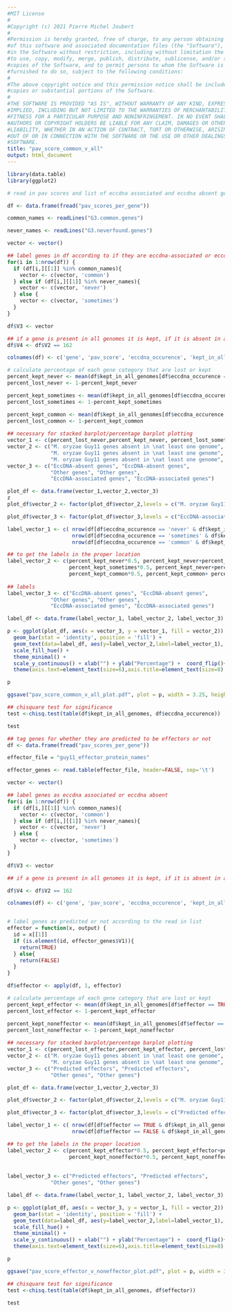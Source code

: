 ```yaml
---
#MIT License
#
#Copyright (c) 2021 Pierre Michel Joubert
#
#Permission is hereby granted, free of charge, to any person obtaining a copy
#of this software and associated documentation files (the "Software"), to deal
#in the Software without restriction, including without limitation the rights
#to use, copy, modify, merge, publish, distribute, sublicense, and/or sell
#copies of the Software, and to permit persons to whom the Software is
#furnished to do so, subject to the following conditions:
#
#The above copyright notice and this permission notice shall be included in all
#copies or substantial portions of the Software.
#
#THE SOFTWARE IS PROVIDED "AS IS", WITHOUT WARRANTY OF ANY KIND, EXPRESS OR
#IMPLIED, INCLUDING BUT NOT LIMITED TO THE WARRANTIES OF MERCHANTABILITY,
#FITNESS FOR A PARTICULAR PURPOSE AND NONINFRINGEMENT. IN NO EVENT SHALL THE
#AUTHORS OR COPYRIGHT HOLDERS BE LIABLE FOR ANY CLAIM, DAMAGES OR OTHER
#LIABILITY, WHETHER IN AN ACTION OF CONTRACT, TORT OR OTHERWISE, ARISING FROM,
#OUT OF OR IN CONNECTION WITH THE SOFTWARE OR THE USE OR OTHER DEALINGS IN THE
#SOFTWARE.
title: "pav_score_common_v_all"
output: html_document
---
```



```r

library(data.table)
library(ggplot2)

# read in pav scores and list of eccdna associated and eccdna absent genes

df <- data.frame(fread("pav_scores_per_gene"))

common_names <- readLines("G3.common.genes")

never_names <- readLines("G3.neverfound.genes")


```


```r

vector <- vector()

## label genes in df according to if they are eccdna-associated or eccdna-absent
for(i in 1:nrow(df)) {
  if (df[i,][[1]] %in% common_names){
    vector <- c(vector, 'common')
  } else if (df[i,][[1]] %in% never_names){
    vector <- c(vector, 'never')
  } else {
    vector <- c(vector, 'sometimes')
  }
}

df$V3 <- vector

## if a gene is present in all genomes it is kept, if it is absent in any genome it is lost
df$V4 <- df$V2 == 162

colnames(df) <- c('gene', 'pav_score', 'eccdna_occurence', 'kept_in_all_genomes')

```


```r

# calculate percentage of each gene category that are lost or kept
percent_kept_never <- mean(df$kept_in_all_genomes[df$eccdna_occurence == 'never'])
percent_lost_never <- 1-percent_kept_never

percent_kept_sometimes <- mean(df$kept_in_all_genomes[df$eccdna_occurence == 'sometimes'])
percent_lost_sometimes <- 1-percent_kept_sometimes

percent_kept_common <- mean(df$kept_in_all_genomes[df$eccdna_occurence == 'common'])
percent_lost_common <- 1-percent_kept_common
 
## necessary for stacked barplot/percentage barplot plotting
vector_1 <- c(percent_lost_never,percent_kept_never, percent_lost_sometimes,percent_kept_sometimes, percent_lost_common, percent_kept_common)
vector_2 <- c("M. oryzae Guy11 genes absent in \nat least one genome", "M. oryzae Guy11 genes present in \nall genomes",
              "M. oryzae Guy11 genes absent in \nat least one genome", "M. oryzae Guy11 genes present in \nall genomes",
              "M. oryzae Guy11 genes absent in \nat least one genome", "M. oryzae Guy11 genes present in \nall genomes")
vector_3 <- c("EccDNA-absent genes", "EccDNA-absent genes",
              "Other genes", "Other genes",
              "EccDNA-associated genes", "EccDNA-associated genes")

plot_df <- data.frame(vector_1,vector_2,vector_3)
z
plot_df$vector_2 <- factor(plot_df$vector_2,levels = c("M. oryzae Guy11 genes absent in \nat least one genome", "M. oryzae Guy11 genes present in \nall genomes"))

plot_df$vector_3 <- factor(plot_df$vector_3,levels = c("EccDNA-associated genes", "Other genes", "EccDNA-absent genes"))

label_vector_1 <- c( nrow(df[df$eccdna_occurence == 'never' & df$kept_in_all_genomes == TRUE,]), nrow(df[df$eccdna_occurence == 'never' & df$kept_in_all_genomes == FALSE,]),
                     nrow(df[df$eccdna_occurence == 'sometimes' & df$kept_in_all_genomes == TRUE,]), nrow(df[df$eccdna_occurence == 'sometimes' & df$kept_in_all_genomes == FALSE,]),
                     nrow(df[df$eccdna_occurence == 'common' & df$kept_in_all_genomes == TRUE,]), nrow(df[df$eccdna_occurence == 'common' & df$kept_in_all_genomes == FALSE,]))

## to get the labels in the proper location
label_vector_2 <- c(percent_kept_never*0.5, percent_kept_never+percent_lost_never*0.5,  
                    percent_kept_sometimes*0.5, percent_kept_never+percent_lost_sometimes*0.5,  
                    percent_kept_common*0.5, percent_kept_common+ percent_lost_common*0.5)
  
## labels
label_vector_3 <- c("EccDNA-absent genes", "EccDNA-absent genes",
              "Other genes", "Other genes",
              "EccDNA-associated genes", "EccDNA-associated genes")

label_df <- data.frame(label_vector_1, label_vector_2, label_vector_3)

p <- ggplot(plot_df, aes(x = vector_3, y = vector_1, fill = vector_2)) +
  geom_bar(stat = 'identity', position = 'fill') +
  geom_text(data=label_df, aes(y=label_vector_2,label=label_vector_1), size=2)+
  scale_fill_hue() +
  theme_minimal() +
  scale_y_continuous() + xlab("") + ylab("Percentage") +  coord_flip()+
  theme(axis.text=element_text(size=6),axis.title=element_text(size=8) , legend.title=element_text(size=8), legend.position = 'bottom', legend.text=element_text(size=6)) + theme(legend.title = element_blank())+ guides(fill=guide_legend(nrow=2)) 

p

ggsave("pav_score_common_v_all_plot.pdf", plot = p, width = 3.25, height = 2)


```
```r

## chisquare test for significance
test <-chisq.test(table(df$kept_in_all_genomes, df$eccdna_occurence))

test

```

```r

## tag genes for whether they are predicted to be effectors or not
df <- data.frame(fread("pav_scores_per_gene"))

effector_file = "guy11_effector_protein_names"

effector_genes <- read.table(effector_file, header=FALSE, sep='\t')

vector <- vector()

## label genes as eccdna associated or eccdna absent
for(i in 1:nrow(df)) {
  if (df[i,][[1]] %in% common_names){
    vector <- c(vector, 'common')
  } else if (df[i,][[1]] %in% never_names){
    vector <- c(vector, 'never')
  } else {
    vector <- c(vector, 'sometimes')
  }
}

df$V3 <- vector

## if a gene is present in all genomes it is kept, if it is absent in any genome it is lost

df$V4 <- df$V2 == 162

colnames(df) <- c('gene', 'pav_score', 'eccdna_occurence', 'kept_in_all_genomes')


# label genes as predicted or not according to the read in list
effector = function(x, output) {
  id = x[[1]]
  if (is.element(id, effector_genes$V1)){
    return(TRUE)
  } else{
    return(FALSE)
  }
}

df$effector <- apply(df, 1, effector)

```

```r

# calculate percentage of each gene category that are lost or kept
percent_kept_effector <- mean(df$kept_in_all_genomes[df$effector == TRUE])
percent_lost_effector <- 1-percent_kept_effector

percent_kept_noneffector <- mean(df$kept_in_all_genomes[df$effector == FALSE])
percent_lost_noneffector <- 1-percent_kept_noneffector
 
## necessary for stacked barplot/percentage barplot plotting
vector_1 <- c(percent_lost_effector,percent_kept_effector, percent_lost_noneffector,percent_kept_noneffector)
vector_2 <- c("M. oryzae Guy11 genes absent in \nat least one genome", "M. oryzae Guy11 genes present in \nall genomes",
              "M. oryzae Guy11 genes absent in \nat least one genome", "M. oryzae Guy11 genes present in \nall genomes")
vector_3 <- c("Predicted effectors", "Predicted effectors",
              "Other genes", "Other genes")

plot_df <- data.frame(vector_1,vector_2,vector_3)

plot_df$vector_2 <- factor(plot_df$vector_2,levels = c("M. oryzae Guy11 genes absent in \nat least one genome", "M. oryzae Guy11 genes present in \nall genomes"))

plot_df$vector_3 <- factor(plot_df$vector_3,levels = c("Predicted effectors", "Other genes"))

label_vector_1 <- c( nrow(df[df$effector == TRUE & df$kept_in_all_genomes == TRUE,]), nrow(df[df$effector == TRUE & df$kept_in_all_genomes == FALSE,]),
                     nrow(df[df$effector == FALSE & df$kept_in_all_genomes == TRUE,]), nrow(df[df$effector == FALSE & df$kept_in_all_genomes == FALSE,]))

## to get the labels in the proper location
label_vector_2 <- c(percent_kept_effector*0.5, percent_kept_effector+percent_lost_effector*0.5,  
                    percent_kept_noneffector*0.5, percent_kept_noneffector+percent_lost_noneffector*0.5)
  
  
label_vector_3 <- c("Predicted effectors", "Predicted effectors",
              "Other genes", "Other genes")

label_df <- data.frame(label_vector_1, label_vector_2, label_vector_3)

p <- ggplot(plot_df, aes(x = vector_3, y = vector_1, fill = vector_2)) +
  geom_bar(stat = 'identity', position = 'fill') +
  geom_text(data=label_df, aes(y=label_vector_2,label=label_vector_1), size=2)+
  scale_fill_hue() +
  theme_minimal() +
  scale_y_continuous() + xlab("") + ylab("Percentage") +  coord_flip()+
  theme(axis.text=element_text(size=6),axis.title=element_text(size=8) , legend.title=element_text(size=8), legend.position = 'bottom', legend.text=element_text(size=6)) + theme(legend.title = element_blank()) + guides(fill=guide_legend(nrow=2))

p

ggsave("pav_score_effector_v_noneffector_plot.pdf", plot = p, width = 3.25, height = 2)

```

```r

## chisquare test for significance
test <-chisq.test(table(df$kept_in_all_genomes, df$effector))

test

```